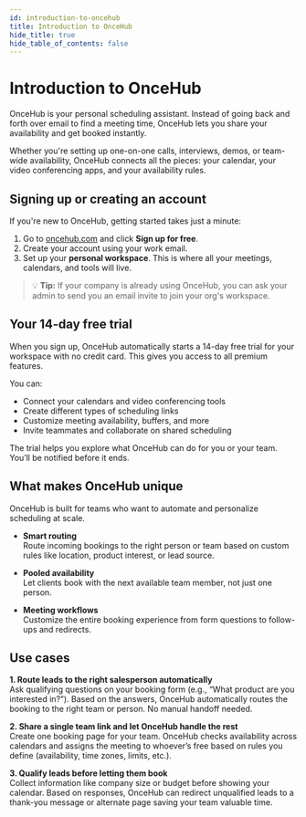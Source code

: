 ```yaml
---
id: introduction-to-oncehub
title: Introduction to OnceHub
hide_title: true
hide_table_of_contents: false
---
```


# Introduction to OnceHub

OnceHub is your personal scheduling assistant. Instead of going back and forth over email to find a meeting time, OnceHub lets you share your availability and get booked instantly.

Whether you're setting up one-on-one calls, interviews, demos, or team-wide availability, OnceHub connects all the pieces: your calendar, your video conferencing apps, and your availability rules.

## Signing up or creating an account

If you're new to OnceHub, getting started takes just a minute:

1. Go to [oncehub.com](https://oncehub.com) and click **Sign up for free**.
2. Create your account using your work email.
3. Set up your **personal workspace**. This is where all your meetings, calendars, and tools will live.

> 💡 **Tip:** If your company is already using OnceHub, you can ask your admin to send you an email invite to join your org's workspace.


## Your 14-day free trial

When you sign up, OnceHub automatically starts a 14-day free trial for your workspace with no credit card. This gives you access to all premium features.

You can:
- Connect your calendars and video conferencing tools
- Create different types of scheduling links
- Customize meeting availability, buffers, and more
- Invite teammates and collaborate on shared scheduling

The trial helps you explore what OnceHub can do for you or your team. You’ll be notified before it ends.

## What makes OnceHub unique

OnceHub is built for teams who want to automate and personalize scheduling at scale.

- **Smart routing**  
  Route incoming bookings to the right person or team based on custom rules like location, product interest, or lead source.

- **Pooled availability**  
  Let clients book with the next available team member, not just one person.

- **Meeting workflows**  
  Customize the entire booking experience from form questions to follow-ups and redirects.

## Use cases

**1. Route leads to the right salesperson automatically**  
Ask qualifying questions on your booking form (e.g., “What product are you interested in?”). Based on the answers, OnceHub automatically routes the booking to the right team or person. No manual handoff needed.

**2. Share a single team link and let OnceHub handle the rest**  
Create one booking page for your team. OnceHub checks availability across calendars and assigns the meeting to whoever’s free based on rules you define (availability, time zones, limits, etc.).

**3. Qualify leads before letting them book**  
Collect information like company size or budget before showing your calendar. Based on responses, OnceHub can redirect unqualified leads to a thank-you message or alternate page saving your team valuable time.

